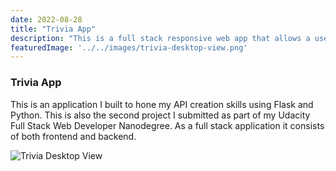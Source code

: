 ---
date: 2022-08-28
title: "Trivia App"
description: "This is a full stack responsive web app that allows a user to add new questions to the application, play a mini quiz game based on selected category, and displays the final score to the user"
featuredImage: '../../images/trivia-desktop-view.png'
---

### Trivia App

This is an application I built to hone my API creation skills using Flask and Python. This is also the second project I submitted as part of my Udacity Full Stack Web Developer Nanodegree. As a full stack application it consists of both frontend and backend. 

![Trivia Desktop View](../../images/trivia-desktop-view.png)
